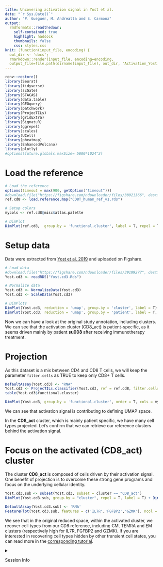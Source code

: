 ```yaml
---
title: Uncovering activation signal in Yost et al.
date: "`r Sys.Date()`"
author: "P. Gueguen, M. Andreatta and S. Carmona"
output:
  rmdformats::readthedown:
    self-contained: true
    highlight: haddock
    thumbnails: false
    css: styles.css
knit: (function(input_file, encoding) {
  out_dir <- 'docs';
  rmarkdown::render(input_file, encoding=encoding,
  output_file=file.path(dirname(input_file), out_dir, 'Activation_Yost.html'))})
---
```


```r
renv::restore()
library(Seurat)
library(tidyverse)
library(scGate)
library(STACAS)
library(data.table)
library(GEOquery)
library(patchwork)
library(ProjecTILs)
library(gridExtra)
library(SignatuR)
library(ggrepel)
library(scales)
library(UCell)
library(pheatmap)
library(EnhancedVolcano)
library(plotly)
#options(future.globals.maxSize= 5000*1024^2)
```

# Load the reference

```r
# Load the reference
options(timeout = max(900, getOption("timeout")))
#download.file("https://figshare.com/ndownloader/files/38921366", destfile = "CD8T_human_ref_v1.rds")
ref.cd8 <- load.reference.map("CD8T_human_ref_v1.rds")

# Setup colors
mycols <- ref.cd8@misc$atlas.palette

# DimPlot
DimPlot(ref.cd8,  group.by = 'functional.cluster', label = T, repel = T, cols = mycols) + theme(aspect.ratio = 1)
```

# Setup data

Data were extracted from [Yost et al. 2019](https://www.nature.com/articles/s41591-019-0522-3) and uploaded on Figshare.

```r
# Load data
#download.file("https://figshare.com/ndownloader/files/39109277", destfile = "Yost.cd3.Rds")
Yost.cd3 <- readRDS("Yost.cd3.Rds")

# Normalize data
Yost.cd3 <- NormalizeData(Yost.cd3)
Yost.cd3 <- ScaleData(Yost.cd3)

# DimPlots
DimPlot(Yost.cd3, reduction = 'umap', group.by = 'cluster', label = T)
DimPlot(Yost.cd3, reduction = 'umap', group.by = 'patient', label = T, repel = T)
```

Now we can have a look at the original study annotation, including clusters. We can see that the activation cluster (CD8_act) is patient-specific, as it seems driven mainly by patient **su008** after receiving immunotherapy treatment.

# Projection

As this dataset is a mix between CD4 and CD8 T cells, we will keep the parameter `filter.cells` as TRUE to keep only CD8+ T cells.

```r
DefaultAssay(Yost.cd3) <- "RNA"
Yost.cd3 <- ProjecTILs.classifier(Yost.cd3, ref = ref.cd8, filter.cells = T, split.by = 'patient', ncores = 6)
table(Yost.cd3$functional.cluster)

DimPlot(Yost.cd3, group.by = 'functional.cluster', order = T, cols = mycols, label = T, repel = T)
```

We can see that activation signal is contributing to defining UMAP space.

In the **CD8_act** cluster, which is mainly patient specific, we have many cell types projected. Let's confirm that we can retrieve our reference clusters behind the activation signal.

# Focus on the activated (**CD8_act)** cluster

The cluster **CD8_act** is composed of cells driven by their activation signal. One benefit of projection is to overcome these strong gene programs and focus on the underlying cellular identity.

```r
Yost.cd3.sub <- subset(Yost.cd3, subset = cluster == "CD8_act")
DimPlot(Yost.cd3.sub, group.by = "cluster", repel = T, label = T) + DimPlot(Yost.cd3.sub, group.by = "functional.cluster", cols = mycols, repel = T, label = T)
```

```r
DefaultAssay(Yost.cd3.sub) <- 'RNA'
FeaturePlot(Yost.cd3.sub, features = c('IL7R','FGFBP2','GZMK'), ncol = 3, pt.size = 0.5, order = T, cols = pals::coolwarm()) & NoLegend()
```

We see that in the original reduced space, within the activated cluster, we recover cell types from our CD8 reference, including CM, TEMRA and EM clusters (respectively high for IL7R, FGFBP2 and GZMK). If you are interested in recovering cell types hidden by other transient cell states, you can read more in the [corresponding tutorial](https://carmonalab.github.io/human_CD8_TIL_CaseStudies/Transient_gene_programs.html).

<details>

<summary style="display:list-item">

Session Info

</summary>

```r
sessionInfo()
```

</details>
